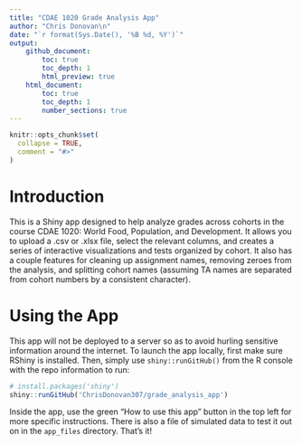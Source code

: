 ```yaml
---
title: "CDAE 1020 Grade Analysis App"
author: "Chris Donovan\n"
date: "`r format(Sys.Date(), '%B %d, %Y')`"
output: 
    github_document:
        toc: true
        toc_depth: 1
        html_preview: true
    html_document:
        toc: true
        toc_depth: 1
        number_sections: true
---
```


```r
knitr::opts_chunk$set(
  collapse = TRUE,
  comment = "#>"
)
```

# Introduction

This is a Shiny app designed to help analyze grades across cohorts in the course CDAE 1020: World Food, Population, and Development. It allows you to upload a .csv or .xlsx file, select the relevant columns, and creates a series of interactive visualizations and tests organized by cohort. It also has a couple features for cleaning up assignment names, removing zeroes from the analysis, and splitting cohort names (assuming TA names are separated from cohort numbers by a consistent character).

# Using the App

This app will not be deployed to a server so as to avoid hurling sensitive information around the internet. To launch the app locally, first make sure RShiny is installed. Then, simply use `shiny::runGitHub()` from the R console with the repo information to run:

```r
# install.packages('shiny')
shiny::runGitHub('ChrisDonovan307/grade_analysis_app')
```

Inside the app, use the green "How to use this app" button in the top left for more specific instructions. There is also a file of simulated data to test it out on in the `app_files` directory. That's it!

